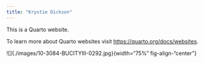 ```yaml
---
title: "Krystie Dickson"
---
```


This is a Quarto website.

To learn more about Quarto websites visit <https://quarto.org/docs/websites>.

![]{./images/10-3084-BUCITYIII-0292.jpg}{width="75%" fig-align-"center"}